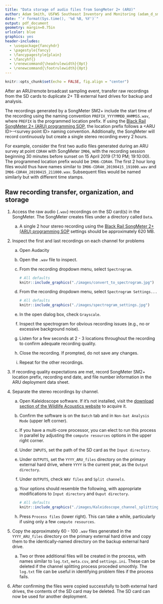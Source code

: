 ```yaml
---
title: "Data storage of audio files from SongMeter 2+ (ARU)"
author: Adam Smith, USFWS Southeast Inventory and Monitoring (adam_d_smith@fws.gov)
date: "`r format(Sys.time(), '%d %B, %Y')`"
output: pdf_document
geometry: margin=0.75in
urlcolor: blue
graphics: yes
header-includes:
  - \usepackage{fancyhdr}
  - \pagestyle{fancy}
  - \fancypagestyle{plain}
  - \fancyhf{}
  - \renewcommand{\headrulewidth}{0pt}
  - \renewcommand{\footrulewidth}{0pt}
---
```


```r
knitr::opts_chunk$set(echo = FALSE, fig.align = "center")
```

\fontsize{12}{14}
\selectfont

After an ARU/remote broadcast sampling event, transfer raw recordings from the SD cards to duplicate 2+ TB external hard drives for backup and analysis.

The recordings generated by a SongMeter SM2+ include the start time of the recording using the naming convention `PREFIX_YYYYMMDD_HHMMSS.wav`, where `PREFIX` is the programmed location prefix. If using the [Black Rail SongMeter 2+ (ARU) programming SOP](https://drive.google.com/open?id=1LFW3eHGa8eNBBsS4xyqox6vrlnHqznlE), the location prefix follows a \<ARU ID\>-\<survey point ID\> naming convention. Additionally, the SongMeter will record continuously but create a single stereo recording every 2 hours.

For example, consider the first two audio files generated during an ARU survey at point `CDR4H` with SongMeter `IM06`, with the recording session beginning 30 minutes before sunset on 15 April 2019 (7:10 PM; 19:10:00). The programmed location prefix would be `IM06-CDR4H`. The first 2 hour long files would thus have names similar to `IM06-CDR4H_20190415_191000.wav` and `IM06-CDR4H_20190415_211000.wav`. Subsequent files would be named similarly but with different time stamps.

## Raw recording transfer, organization, and storage

1. Access the raw audio (`.wav`) recordings on the SD card(s) in the SongMeter. The SongMeter creates files under a directory called `Data`. 
    a. A single 2 hour stereo recording using the [Black Rail SongMeter 2+ (ARU) programming SOP](https://drive.google.com/open?id=1LFW3eHGa8eNBBsS4xyqox6vrlnHqznlE) settings should be approximately 620 MB.

1. Inspect the first and last recordings on each channel for problems
    a. Open Audacity
    b. Open the `.wav` file to inspect.
    c. From the recording dropdown menu, select `Spectrogram`.
    
        ```r
        # All defaults
        knitr::include_graphics("./images/convert_to_spectrogram.jpg")
        ```

    d. From the recording dropdown menu, select `Spectrogram Settings...`

        ```r
        # All defaults
        knitr::include_graphics("./images/spectrogram_settings.jpg")
        ```

    e. In the open dialog box, check `Grayscale`.
    f. Inspect the spectrogram for obvious recording issues (e.g., no or excessive background noise).
    g. Listen for a few seconds at 2 - 3 locations throughout the recording to confirm adequate recording quality.
    h. Close the recording. If prompted, do not save any changes.
    i. Repeat for the other recordings.

1. If recording quality expectations are met, record SongMeter SM2+ location prefix, recording end date, and file number information in the ARU deployment data sheet.

1. Separate the stereo recordings by channel.
    a. Open Kaleidoscope software. If it's not installed, visit the [download section of the Wildlife Acoustics website](https://www.wildlifeacoustics.com/download/kaleidoscope-software) to acquire it.
    b. Confirm the software is on the `Batch` tab and in `Non-bat Analysis Mode` (upper left corner).
    c. If you have a multi-core processor, you can elect to run this process in parallel by adjusting the `compute resources` options in the upper right corner.
    d. Under `INPUTS`, set the path of the SD card as the `Input directory`.
    e. Under `OUTPUTS`, set the `YYYY_ARU_files` directory on the primary external hard drive, where `YYYY` is the current year, as the `Output directory`.
    f. Under `OUTPUTS`, check `WAV files` and `Split channels`. 
    g. Your options should resemble the following, with appropriate modifications to `Input directory` and `Ouput directory`.
    
        ```r
        # All defaults
        knitr::include_graphics("./images/Kaleidoscope_channel_splitting.jpg")
        ```
        
    h. Press `Process files` (lower right). This can take a while, particularly if using only a few `compute resources`.

1. Copy the approximately 60 - 100 `.wav` files generated in the `YYYY_ARU_files` directory on the primary external hard drive and copy them to the identically-named directory on the backup external hard drive.
    a. Two or three additional files will be created in the process, with names similar to `log.txt`, `meta.csv`, and `settings.ini`. These can be deleted if the channel splitting process proceded smoothly. The `log.txt` file can be useful in identifying problem files if the process fails.

1. After confirming the files were copied successfully to both external hard drives, the contents of the SD card may be deleted. The SD card can now be used for another deployment.